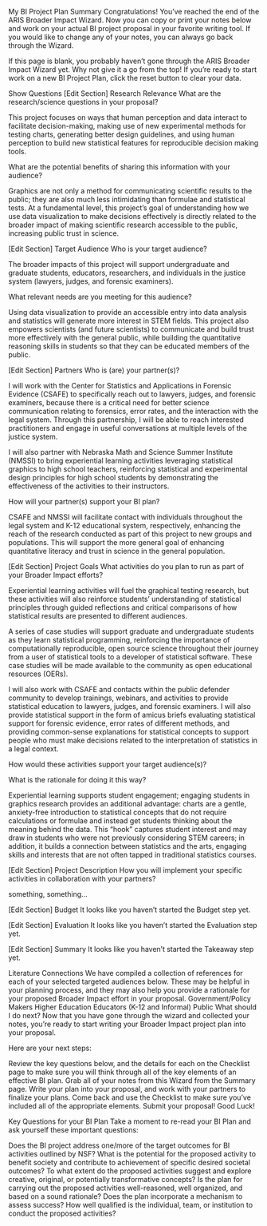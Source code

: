 My BI Project Plan Summary
Congratulations! You've reached the end of the ARIS Broader Impact Wizard. Now you can copy or print your notes below and work on your actual BI project proposal in your favorite writing tool. If you would like to change any of your notes, you can always go back through the Wizard.

If this page is blank, you probably haven't gone through the ARIS Broader Impact Wizard yet. Why not give it a go from the top! If you're ready to start work on a new BI Project Plan, click the reset button to clear your data.

Show Questions
[Edit Section]
 Research Relevance
What are the research/science questions in your proposal?

This project focuses on ways that human perception and data interact to facilitate decision-making, making use of new experimental methods for testing charts, generating better design guidelines, and using human perception to build new statistical features for reproducible decision making tools.

What are the potential benefits of sharing this information with your audience?

Graphics are not only a method for communicating scientific results to the public; they are also much less intimidating than formulae and statistical tests. At a fundamental level, this project's goal of understanding how we use data visualization to make decisions effectively is directly related to the broader impact of making scientific research accessible to the public, increasing public trust in science.

[Edit Section]
 Target Audience
Who is your target audience?

The broader impacts of this project will support undergraduate and graduate students, educators, researchers, and individuals in the justice system (lawyers, judges, and forensic examiners).

What relevant needs are you meeting for this audience?

Using data visualization to provide an accessible entry into data analysis and statistics will generate more interest in STEM fields. This project also empowers scientists (and future scientists) to communicate and build trust more effectively with the general public, while building the quantitative reasoning skills in students so that they can be educated members of the public.

[Edit Section]
 Partners
Who is (are) your partner(s)?

I will work with the Center for Statistics and Applications in Forensic Evidence (CSAFE) to specifically reach out to lawyers, judges, and forensic examiners, because there is a critical need for better science communication relating to forensics, error rates, and the interaction with the legal system. Through this partnership, I will be able to reach interested practitioners and engage in useful conversations at multiple levels of the justice system.

I will also partner with Nebraska Math and Science Summer Institute (NMSSI) to bring experiential learning activities leveraging statistical graphics to high school teachers, reinforcing statistical and experimental design principles for high school students by demonstrating the effectiveness of the activities to their instructors.

How will your partner(s) support your BI plan?

CSAFE and NMSSI will facilitate contact with individuals throughout the legal system and K-12 educational system, respectively, enhancing the reach of the research conducted as part of this project to new groups and populations. This will support the more general goal of enhancing quantitative literacy and trust in science in the general population.

[Edit Section]
 Project Goals
What activities do you plan to run as part of your Broader Impact efforts?

Experiential learning activities will fuel the graphical testing research, but these activities will also reinforce students' understanding of statistical principles through guided reflections and critical comparisons of how statistical results are presented to different audiences.

A series of case studies will support graduate and undergraduate students as they learn statistical programming, reinforcing the importance of computationally reproducible, open source science throughout their journey from a user of statistical tools to a developer of statistical software. These case studies will be made available to the community as open educational resources (OERs).

I will also work with CSAFE and contacts within the public defender community to develop trainings, webinars, and activities to provide statistical education to lawyers, judges, and forensic examiners. I will also provide statistical support in the form of amicus briefs evaluating statistical support for forensic evidence, error rates of different methods, and providing common-sense explanations for statistical concepts to support people who must make decisions related to the interpretation of statistics in a legal context.

How would these activities support your target audience(s)?

What is the rationale for doing it this way?

Experiential learning supports student engagement; engaging students in graphics research provides an additional advantage: charts are a gentle, anxiety-free introduction to statistical concepts that do not require calculations or formulae and instead get students thinking about the meaning behind the data. This "hook" captures student interest and may draw in students who were not previously considering STEM careers; in addition, it builds a connection between statistics and the arts, engaging skills and interests that are not often tapped in traditional statistics courses.


[Edit Section]
 Project Description
How you will implement your specific activities in collaboration with your partners?

something, something...

[Edit Section]
 Budget
It looks like you haven't started the Budget step yet.

[Edit Section]
 Evaluation
It looks like you haven't started the Evaluation step yet.

[Edit Section]
 Summary
It looks like you haven't started the Takeaway step yet.

 Literature Connections
We have compiled a collection of references for each of your selected targeted audiences below. These may be helpful in your planning process, and they may also help you provide a rationale for your proposed Broader Impact effort in your proposal.
Government/Policy Makers
Higher Education
Educators (K-12 and Informal)
Public
What should I do next?
Now that you have gone through the wizard and collected your notes, you're ready to start writing your Broader Impact project plan into your proposal.

Here are your next steps:

Review the key questions below, and the details for each on the Checklist page to make sure you will think through all of the key elements of an effective BI plan.
Grab all of your notes from this Wizard from the Summary page.
Write your plan into your proposal, and work with your partners to finalize your plans.
Come back and use the Checklist to make sure you've included all of the appropriate elements.
Submit your proposal!
Good Luck!

Key Questions for your BI Plan
Take a moment to re-read your BI Plan and ask yourself these important questions:

Does the BI project address one/more of the target outcomes for BI activities outlined by NSF?
What is the potential for the proposed activity to benefit society and contribute to achievement of specific desired societal outcomes?
To what extent do the proposed activities suggest and explore creative, original, or potentially transformative concepts?
Is the plan for carrying out the proposed activities well-reasoned, well organized, and based on a sound rationale? Does the plan incorporate a mechanism to assess success?
How well qualified is the individual, team, or institution to conduct the proposed activities?

